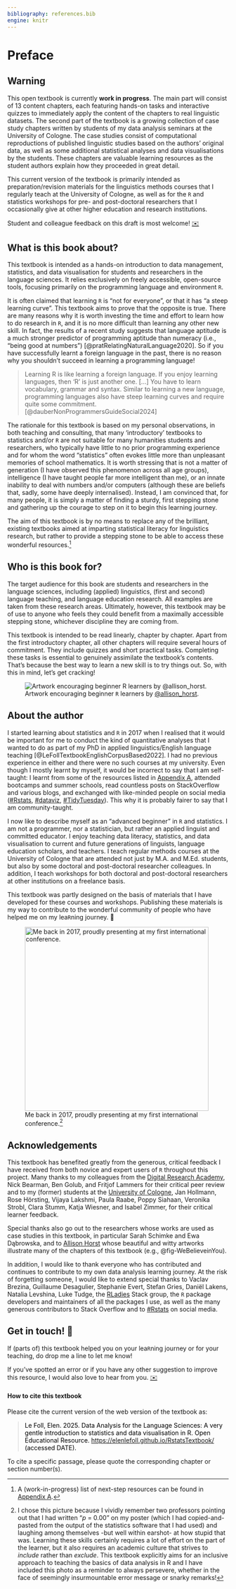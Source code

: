 ```yaml
---
bibliography: references.bib
engine: knitr
---
```


# Preface {.unnumbered}

::: callout-warning
## Warning

This open textbook is currently **work in progress**. The main part will consist of 13 content chapters, each featuring hands-on tasks and interactive quizzes to immediately apply the content of the chapters to real linguistic datasets. The second part of the textbook is a growing collection of case study chapters written by students of my data analysis seminars at the University of Cologne. The case studies consist of computational reproductions of published linguistic studies based on the authors' original data, as well as some additional statistical analyses and data visualisations by the students. These chapters are valuable learning resources as the student authors explain how they proceeded in great detail.

This current version of the textbook is primarily intended as preparation/revision materials for the linguistics methods courses that I regularly teach at the University of Cologne, as well as for the `R` and statistics workshops for pre- and post-doctoral researchers that I occasionally give at other higher education and research institutions.

Student and colleague feedback on this draft is most welcome! [✉️](mailto:elefoll@uni-koeln.de)
:::

## What is this book about?

This textbook is intended as a hands-on introduction to data management, statistics, and data visualisation for students and researchers in the language sciences. It relies exclusively on freely accessible, open-source tools, focusing primarily on the programming language and environment `R`.

It is often claimed that learning `R` is "not for everyone", or that it has "a steep learning curve". This textbook aims to prove that the opposite is true. There are many reasons why it is worth investing the time and effort to learn how to do research in `R`, and it is no more difficult than learning any other new skill. In fact, the results of a recent study suggests that language aptitude is a much stronger predictor of programming aptitude than numeracy (i.e., "being good at numbers") [@pratRelatingNaturalLanguage2020]. So if you have successfully learnt a foreign language in the past, there is no reason why you shouldn't succeed in learning a programming language!

> Learning R is like learning a foreign language. If you enjoy learning languages, then ‘R’ is just another one. \[...\] You have to learn vocabulary, grammar and syntax. Similar to learning a new language, programming languages also have steep learning curves and require quite some commitment. [@dauberNonProgrammersGuideSocial2024]

The rationale for this textbook is based on my personal observations, in both teaching and consulting, that many 'introductory' textbooks to statistics and/or `R` are not suitable for many humanities students and researchers, who typically have little to no prior programming experience and for whom the word "statistics" often evokes little more than unpleasant memories of school mathematics. It is worth stressing that is not a matter of generation (I have observed this phenomenon across all age groups), intelligence (I have taught people far more intelligent than me), or an innate inability to deal with numbers and/or computers (although these are beliefs that, sadly, some have deeply internalised). Instead, I am convinced that, for many people, it is simply a matter of finding a sturdy, first stepping stone and gathering up the courage to step on it to begin this learning journey.

The aim of this textbook is by no means to replace any of the brilliant, existing textbooks aimed at imparting statistical literacy for linguistics research, but rather to provide a stepping stone to be able to access these wonderful resources.[^index-1]

[^index-1]: A (work-in-progress) list of next-step resources can be found in [Appendix A](https://elenlefoll.github.io/RstatsTextbook/FurtherResources.html).

## Who is this book for? {.unnumbered}

The target audience for this book are students and researchers in the language sciences, including (applied) linguistics, (first and second) language teaching, and language education research. All examples are taken from these research areas. Ultimately, however, this textbook may be of use to anyone who feels they could benefit from a maximally accessible stepping stone, whichever discipline they are coming from.

This textbook is intended to be read linearly, chapter by chapter. Apart from the first introductory chapter, all other chapters will require several hours of commitment. They include quizzes and short practical tasks. Completing these tasks is essential to genuinely assimilate the textbook's contents. That's because the best way to learn a new skill is to try things out. So, with this in mind, let's get cracking!

![Artwork encouraging beginner `R` learners by [\@allison_horst](https://allisonhorst.com/allison-horst).](images/AHorst_RLearnersWeBelieve.png){#fig-WeBelieveinYou fig-alt="Header text saying 'R learners' above five friendly-looking monsters holding up signs that together read “we believe in you.”"}

## About the author

I started learning about statistics and `R` in 2017 when I realised that it would be important for me to conduct the kind of quantitative analyses that I wanted to do as part of my PhD in applied linguistics/English language teaching [@LeFollTextbookEnglishCorpusBased2022]. I had no previous experience in either and there were no such courses at my university. Even though I mostly learnt by myself, it would be incorrect to say that I am self-taught: I learnt from some of the resources listed in [Appendix A](#sec-AppendixA), attended bootcamps and summer schools, read countless posts on StackOverflow and various blogs, and exchanged with like-minded people on social media ([#Rstats](https://mastodon.social/tags/rstats), [#dataviz](https://mastodon.social/tags/dataviz), [#TidyTuesday](https://mastodon.social/tags/tidytuesday)). This why it is probably fairer to say that I am community-taught.

I now like to describe myself as an "advanced beginner" in `R` and statistics. I am not a programmer, nor a statistician, but rather an applied linguist and committed educator. I enjoy teaching data literacy, statistics, and data visualisation to current and future generations of linguists, language education scholars, and teachers. I teach regular methods courses at the University of Cologne that are attended not just by M.A. and M.Ed. students, but also by some doctoral and post-doctoral researcher colleagues. In addition, I teach workshops for both doctoral and post-doctoral researchers at other institutions on a freelance basis.

This textbook was partly designed on the basis of materials that I have developed for these courses and workshops. Publishing these materials is my way to contribute to the wonderful community of people who have helped me on my lea`R`ning journey. 🤗

![Me back in 2017, proudly presenting at my first international conference.[^index-2]](images/CL2017_6.jpeg){fig-alt="Photo of a white woman with glasses in her 30s smiling, wearing a floral top and a conference badge. She is standing in front of an academic poster entitled: Textbook English: A Corpus-Based Analysis of Language Use in EFL Textbooks." width="418"}

[^index-2]: I chose this picture because I vividly remember two professors pointing out that I had written "*p* = 0.00" on my poster (which I had copied-and-pasted from the output of the statistics software that I had used) and laughing among themselves -but well within earshot- at how stupid that was. Learning these skills certainly requires a lot of effort on the part of the learner, but it also requires an academic culture that strives to *include* rather than *exclude*. This textbook explicitly aims for an inclusive approach to teaching the basics of data analysis in R and I have included this photo as a reminder to always persevere, whether in the face of seemingly insurmountable error message or snarky remarks!

[^index-3]: I chose this picture because I vividly remember two professors pointing out that I had written "*p* = 0.00" on my poster (which I had copied-and-pasted from the output of the statistics software that I had used) and laughing among themselves -but well within earshot- at how stupid that was. Learning these skills certainly requires a lot of effort on the part of the learner, but it also requires an academic culture that strives to *include* rather than *exclude*. This textbook explicitly aims for an inclusive approach to teaching the basics of data analysis in R and I have included this photo as a reminder to always persevere, whether in the face of seemingly insurmountable error message or snarky remarks!

## Acknowledgements

This textbook has benefited greatly from the generous, critical feedback I have received from both novice and expert users of `R` throughout this project. Many thanks to my colleagues from the [Digital Research Academy](https://digital-research.academy/), Nick Bearman, Ben Golub, and Fritjof Lammers for their critical peer review and to my (former) students at the [University of Cologne](https://romanistik.phil-fak.uni-koeln.de/), Jan Hollmann, Rose Hörsting, Vijaya Lakshmi, Paula Raabe, Poppy Siahaan, Veronika Strobl, Clara Stumm, Katja Wiesner, and Isabel Zimmer, for their critical learner feedback.

Special thanks also go out to the researchers whose works are used as case studies in this textbook, in particular Sarah Schimke and Ewa Dąbrowska, and to [Allison Horst](https://allisonhorst.com/) whose beautiful and witty artworks illustrate many of the chapters of this textbook (e.g., @fig-WeBelieveinYou).

In addition, I would like to thank everyone who has contributed and continues to contribute to my own data analysis learning journey. At the risk of forgetting someone, I would like to extend special thanks to Vaclav Brezina, Guillaume Desagulier, Stephanie Evert, Stefan Gries, Daniël Lakens, Natalia Levshina, Luke Tudge, the [RLadies](https://rladies.org/) Stack group, the `R` package developers and maintainers of all the packages I use, as well as the many generous contributors to Stack Overflow and to [#Rstats](https://fediscience.org/tags/rstats) on social media.

## Get in touch! 📩

If (parts of) this textbook helped you on your lea`R`ning journey or for your teaching, do drop me a line to let me know!

If you've spotted an error or if you have any other suggestion to improve this resource, I would also love to hear from you. [✉️](mailto:elefoll@uni-koeln.de)

::: {.callout-note collapse="true"}
#### **How to cite this textbook** {.unnumbered}

Please cite the current version of the web version of the textbook as:

> ::: {style="color: black"}
> Le Foll, Elen. 2025. Data Analysis for the Language Sciences: A very gentle introduction to statistics and data visualisation in R. Open Educational Resource. <https://elenlefoll.github.io/RstatsTextbook/> (accessed DATE).
> :::

To cite a specific passage, please quote the corresponding chapter or section number(s).
:::

```{=html}
<script data-goatcounter="https://rstatstextbook.goatcounter.com/count" async src="//gc.zgo.at/count.js"></script>
```
